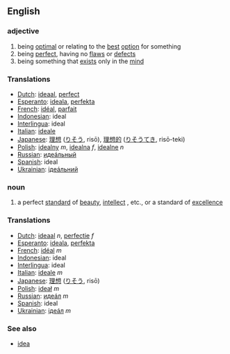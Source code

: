 ==English==
===adjective===
# being [[optimal]] or relating to the [[best]] [[option]] for something
# being [[perfect]], having no [[flaw]]s or [[defect]]s
# being something that [[exist]]s only in the [[mind]]

=== Translations ===
*[[Dutch]]: [[ideaal]], [[perfect]]
*[[Esperanto]]: [[ideala]], [[perfekta]]
*[[French]]: [[idéal]], [[parfait]]
*[[Indonesian]]: ideal
*[[Interlingua]]: ideal
*[[Italian]]: [[ideale]]
*[[Japanese]]: [[理想]] ([[りそう]], risō), [[理想的]] ([[りそうてき]], risō-teki)
*[[Polish]]: [[idealny]] ''m'', [[idealna]] ''f'', [[idealne]] ''n''
*[[Russian]]: [[идеáльный]]
*[[Spanish]]: ideal
*[[Ukrainian]]: [[iдеáльний]]
===noun===
# a perfect [[standard]] of [[beauty]], [[intellect]] , etc., or a standard of [[excellence]]

=== Translations ===
*[[Dutch]]: [[ideaal]] ''n'', [[perfectie]] ''f''
*[[Esperanto]]: [[ideala]], [[perfekta]]
*[[French]]: [[idéal]] ''m''
*[[Indonesian]]: ideal
*[[Interlingua]]: ideal
*[[Italian]]: [[ideale]] ''m''
*[[Japanese]]: [[理想]] ([[りそう]], risō)
*[[Polish]]: [[ideał]] ''m''
*[[Russian]]: [[идеáл]] ''m''
*[[Spanish]]: ideal
*[[Ukrainian]]: [[iдеáл]] ''m''

=== See also ===
*[[idea]]